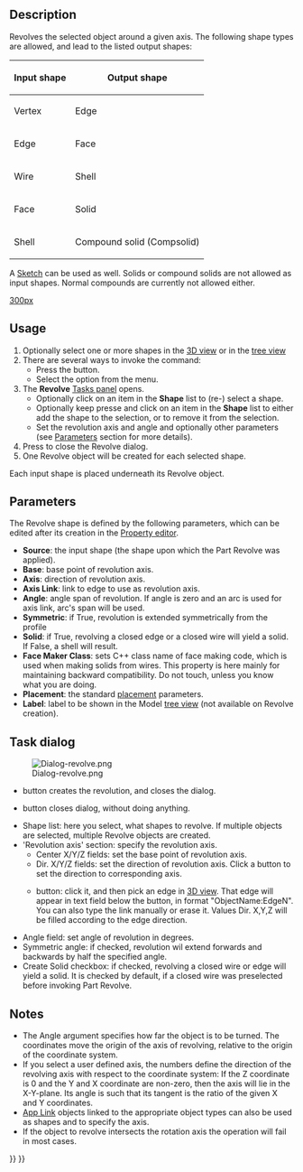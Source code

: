 <languages/>
<translate>

<!--T:9-->
{{Docnav
|[[Part_Extrude|Extrude]]
|[[Part_Mirror|Mirror]]
|[[Part_Workbench|Part]]
|IconL=Part_Extrude.svg
|IconR=Part_Mirror.svg
|IconC=Workbench_Part.svg
}}

<!--T:1-->
{{GuiCommand
|Name=Part Revolve
|MenuLocation=Part → Revolve
|Workbenches=[[Part_Workbench|Part]]
}}

==Description== <!--T:13-->

<!--T:2-->
Revolves the selected object around a given axis. The following shape types are allowed, and lead to the listed output shapes:

<!--T:3-->
{| class="wikitable"
|-
! Input shape
! Output shape
|-
| Vertex
| Edge
|-
| Edge
| Face
|-
| Wire
| Shell
|-
| Face
| Solid
|-
| Shell
| Compound solid (Compsolid)
|}

<!--T:4-->
A [[Sketcher_Workbench|Sketch]] can be used as well. Solids or compound solids are not allowed as input shapes. Normal compounds are currently not allowed either.

</translate>
[[image:Part_Revolve_example.png|300px]]
<translate>

{{Caption|Example of revolution}}

==Usage==

# Optionally select one or more shapes in the [[3D_view|3D view]] or in the [[Tree_view|tree view]]
# There are several ways to invoke the command:
#* Press the {{Button|[[Image:Part_Revolve.svg|16px]] [[Part_Revolve|Part Revolve]]}} button.
#* Select the {{MenuCommand|Part → [[Image:Part_Revolve.svg|16px]] Revolve...}} option from the menu.
# The '''Revolve''' [[Task_panel|Tasks panel]] opens.
#* Optionally click on an item in the '''Shape''' list to (re-) select a shape.
#* Optionally keep {{KEY|Shift}} presse and click on an item in the '''Shape''' list to either add the shape to the selection, or to remove it from the selection.
#* Set the revolution axis and angle and optionally other parameters (see [[#Parameters|Parameters]] section for more details).
# Press {{Button|OK}} to close the Revolve dialog.
# One Revolve object will be created for each selected shape.

Each input shape is placed underneath its Revolve object.

== Parameters ==

The Revolve shape is defined by the following parameters, which can be edited after its creation in the [[Property_editor|Property editor]].  
* '''Source''': the input shape (the shape upon which the Part Revolve was applied).
* '''Base''': base point of revolution axis.
* '''Axis''': direction of revolution axis.
* '''Axis Link''': link to edge to use as revolution axis.
* '''Angle''': angle span of revolution. If angle is zero and an arc is used for axis link, arc's span will be used.
* '''Symmetric''': if True, revolution is extended symmetrically from the profile
* '''Solid''': if True, revolving a closed edge or a closed wire will yield a solid. If False, a shell will result.
* '''Face Maker Class''': sets C++ class name of face making code, which is used when making solids from wires. This property is here mainly for maintaining backward compatibility. Do not touch, unless you know what you are doing.
* '''Placement''': the standard [[Placement|placement]] parameters.
* '''Label''': label to be shown in the Model [[Tree_view|tree view]] (not available on Revolve creation).

== Task dialog == 

<!--T:5-->
[[Image:Dialog-revolve.png|thumb|right]]
* {{Button|OK}} button creates the revolution, and closes the dialog.
* {{Button|Cancel}} button closes dialog, without doing anything.
* Shape list: here you select, what shapes to revolve. If multiple objects are selected, multiple Revolve objects are created.
* 'Revolution axis' section: specify the revolution axis.
** Center X/Y/Z fields: set the base point of revolution axis.
** Dir. X/Y/Z fields: set the direction of revolution axis. Click a button to set the direction to corresponding axis.
** {{Button|Select reference}} button: click it, and then pick an edge in [[3D_view|3D view]]. That edge will appear in text field below the button, in format "ObjectName:EdgeN". You can also type the link manually or erase it. Values Dir. X,Y,Z will be filled according to the edge direction.
* Angle field: set angle of revolution in degrees.
* Symmetric angle: if checked, revolution wil extend forwards and backwards by half the specified angle.
* Create Solid checkbox: if checked, revolving a closed wire or edge will yield a solid. It is checked by default, if a closed wire was preselected before invoking Part Revolve.

==Notes== <!--T:14-->

<!--T:8-->
* The Angle argument specifies how far the object is to be turned. The coordinates move the origin of the axis of revolving, relative to the origin of the coordinate system.
* If you select a user defined axis, the numbers define the direction of the revolving axis with respect to the coordinate system: If the Z coordinate is 0 and the Y and X coordinate are non-zero, then the axis will lie in the X-Y-plane.  Its angle is such that its tangent is the ratio of the given X and Y coordinates.
* [[App_Link|App Link]] objects linked to the appropriate object types can also be used as shapes and to specify the axis. {{Version|0.20}}
* If the object to revolve intersects the rotation axis the operation will fail in most cases.


<!--T:10-->
{{Docnav
|[[Part_Extrude|Extrude]]
|[[Part_Mirror|Mirror]]
|[[Part_Workbench|Part]]
|IconL=Part_Extrude.svg
|IconR=Part_Mirror.svg
|IconC=Workbench_Part.svg
}}

</translate>
{{Part Tools navi{{#translation:}}}}
{{Userdocnavi{{#translation:}}}}